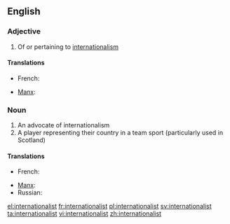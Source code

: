 ==English==

===Adjective===
{{en-adj}}

# Of or pertaining to [[internationalism]]

====Translations====
{{trans-top|about internationalism}}
* French: {{t+|fr|internationaliste}}
{{trans-mid}}
* [[Manx]]: {{t|gv|eddyr-ashoonagh}}
{{trans-bottom}}

===Noun===
{{en-noun}}

# An advocate of internationalism
# A player representing their country in a team sport (particularly used in Scotland)

====Translations====
{{trans-top|advocate of internationalism}}
* French: {{t+|fr|internationaliste}}
{{trans-mid}}
* [[Manx]]: {{t|gv|eddyr-ashoonagheyr|m}}
* Russian: {{t|ru|интернационалист|m}}
{{trans-bottom}}

[[el:internationalist]]
[[fr:internationalist]]
[[pl:internationalist]]
[[sv:internationalist]]
[[ta:internationalist]]
[[vi:internationalist]]
[[zh:internationalist]]